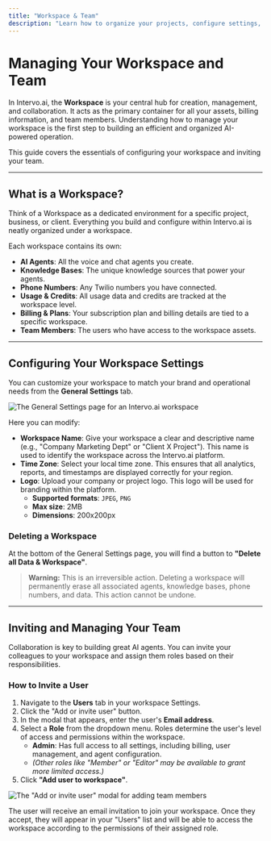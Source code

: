 ```yaml
---
title: "Workspace & Team"
description: "Learn how to organize your projects, configure settings, and collaborate with your team using Intervo.ai Workspaces."
---
```


# Managing Your Workspace and Team

In Intervo.ai, the **Workspace** is your central hub for creation, management, and collaboration. It acts as the primary container for all your assets, billing information, and team members. Understanding how to manage your workspace is the first step to building an efficient and organized AI-powered operation.

This guide covers the essentials of configuring your workspace and inviting your team.

---

## What is a Workspace?

Think of a Workspace as a dedicated environment for a specific project, business, or client. Everything you build and configure within Intervo.ai is neatly organized under a workspace.

Each workspace contains its own:

- **AI Agents**: All the voice and chat agents you create.
- **Knowledge Bases**: The unique knowledge sources that power your agents.
- **Phone Numbers**: Any Twilio numbers you have connected.
- **Usage & Credits**: All usage data and credits are tracked at the workspace level.
- **Billing & Plans**: Your subscription plan and billing details are tied to a specific workspace.
- **Team Members**: The users who have access to the workspace assets.

---

## Configuring Your Workspace Settings

You can customize your workspace to match your brand and operational needs from the **General Settings** tab.

![The General Settings page for an Intervo.ai workspace](/Xnapper-2025-06-12-11.41.13.jpg)

Here you can modify:

- **Workspace Name**: Give your workspace a clear and descriptive name (e.g., "Company Marketing Dept" or "Client X Project"). This name is used to identify the workspace across the Intervo.ai platform.
- **Time Zone**: Select your local time zone. This ensures that all analytics, reports, and timestamps are displayed correctly for your region.
- **Logo**: Upload your company or project logo. This logo will be used for branding within the platform.
  - **Supported formats**: `JPEG`, `PNG`
  - **Max size**: 2MB
  - **Dimensions**: 200x200px

### Deleting a Workspace

At the bottom of the General Settings page, you will find a button to **"Delete all Data & Workspace"**.

> **Warning:** This is an irreversible action. Deleting a workspace will permanently erase all associated agents, knowledge bases, phone numbers, and data. This action cannot be undone.

---

## Inviting and Managing Your Team

Collaboration is key to building great AI agents. You can invite your colleagues to your workspace and assign them roles based on their responsibilities.

### How to Invite a User

1. Navigate to the **Users** tab in your workspace Settings.
2. Click the "Add or invite user" button.
3. In the modal that appears, enter the user's **Email address**.
4. Select a **Role** from the dropdown menu. Roles determine the user's level of access and permissions within the workspace.
   - **Admin**: Has full access to all settings, including billing, user management, and agent configuration.
   - _(Other roles like "Member" or "Editor" may be available to grant more limited access.)_
5. Click **"Add user to workspace"**.

![The "Add or invite user" modal for adding team members](/Xnapper-2025-06-12-11.42.54.jpg)

The user will receive an email invitation to join your workspace. Once they accept, they will appear in your "Users" list and will be able to access the workspace according to the permissions of their assigned role.